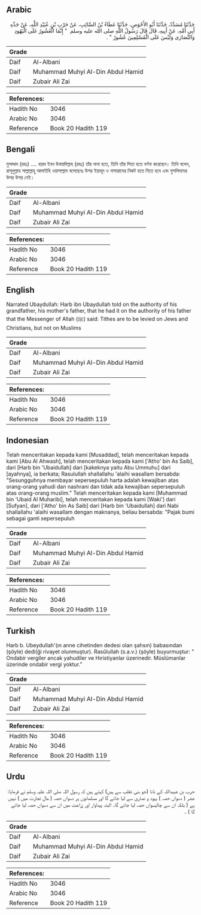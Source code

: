 ## Arabic


<div dir="rtl" lang="ar" style={{fontSize:'larger',backgroundColor:'#f8f9fa',padding:20}}>
حَدَّثَنَا مُسَدَّدٌ، حَدَّثَنَا أَبُو الأَحْوَصِ، حَدَّثَنَا عَطَاءُ بْنُ السَّائِبِ، عَنْ حَرْبِ بْنِ عُبَيْدِ اللَّهِ، عَنْ جَدِّهِ أَبِي أُمِّهِ، عَنْ أَبِيهِ، قَالَ قَالَ رَسُولُ اللَّهِ صلى الله عليه وسلم ‏ "‏ إِنَّمَا الْعُشُورُ عَلَى الْيَهُودِ وَالنَّصَارَى وَلَيْسَ عَلَى الْمُسْلِمِينَ عُشُورٌ ‏"‏ ‏.‏
</div>
<div style={{backgroundColor:'#f8f9fa',padding:20, marginBottom: 10}}><table> <thead> <tr> <th>Grade</th> <th></th> </tr> </thead> <tbody> <tr><td>Daif</td><td>Al-Albani</td></tr><tr><td>Daif</td><td>Muhammad Muhyi Al-Din Abdul Hamid</td></tr><tr><td>Daif</td><td>Zubair Ali Zai</td></tr></tbody></table><table> <thead> <tr> <th>References:</th> <th></th> </tr> </thead> <tbody><tr><td>Hadith No</td><td>3046</td></tr><tr><td>Arabic No</td><td>3046</td></tr><tr><td>Reference</td><td>Book 20 Hadith 119</td></tr></tbody></table></div>

## Bengali


<div dir="ltr" lang="bn" style={{fontSize:'larger',backgroundColor:'#f8f9fa',padding:20}}>
মুসাদ্দাদ (রহঃ) .... হারব ইবন উবায়দিল্লাহ (রহঃ) তাঁর নানা হতে, তিনি তাঁর পিতা হতে বর্ণনা করেছেন। তিনি বলেন, রাসূলুল্লাহ সাল্লাল্লাহু আলাইহি ওয়াসাল্লাম বলেছেনঃ উশর ইয়াহূদ ও নাসারাদের নিকট হতে নিতে হবে এবং মুসলিমদের উপর উশর নেই।
</div>
<div style={{backgroundColor:'#f8f9fa',padding:20, marginBottom: 10}}><table> <thead> <tr> <th>Grade</th> <th></th> </tr> </thead> <tbody> <tr><td>Daif</td><td>Al-Albani</td></tr><tr><td>Daif</td><td>Muhammad Muhyi Al-Din Abdul Hamid</td></tr><tr><td>Daif</td><td>Zubair Ali Zai</td></tr></tbody></table><table> <thead> <tr> <th>References:</th> <th></th> </tr> </thead> <tbody><tr><td>Hadith No</td><td>3046</td></tr><tr><td>Arabic No</td><td>3046</td></tr><tr><td>Reference</td><td>Book 20 Hadith 119</td></tr></tbody></table></div>

## English


<div dir="ltr" lang="en" style={{fontSize:'larger',backgroundColor:'#f8f9fa',padding:20}}>
Narrated Ubaydullah: Harb ibn Ubaydullah told on the authority of his grandfather, his mother's father, that he had it on the authority of his father that the Messenger of Allah (ﷺ) said: Tithes are to be levied on Jews and Christians, but not on Muslims
</div>
<div style={{backgroundColor:'#f8f9fa',padding:20, marginBottom: 10}}><table> <thead> <tr> <th>Grade</th> <th></th> </tr> </thead> <tbody> <tr><td>Daif</td><td>Al-Albani</td></tr><tr><td>Daif</td><td>Muhammad Muhyi Al-Din Abdul Hamid</td></tr><tr><td>Daif</td><td>Zubair Ali Zai</td></tr></tbody></table><table> <thead> <tr> <th>References:</th> <th></th> </tr> </thead> <tbody><tr><td>Hadith No</td><td>3046</td></tr><tr><td>Arabic No</td><td>3046</td></tr><tr><td>Reference</td><td>Book 20 Hadith 119</td></tr></tbody></table></div>

## Indonesian


<div dir="ltr" lang="id" style={{fontSize:'larger',backgroundColor:'#f8f9fa',padding:20}}>
Telah menceritakan kepada kami [Musaddad], telah menceritakan kepada kami [Abu Al Ahwash], telah menceritakan kepada kami ['Atho' bin As Saib], dari [Harb bin 'Ubaidullah] dari [kakeknya yaitu Abu Ummuhu] dari [ayahnya], ia berkata; Rasulullah shallallahu 'alaihi wasallam bersabda: "Sesungguhnya membayar sepersepuluh harta adalah kewajiban atas orang-orang yahudi dan nashrani dan tidak ada kewajiban sepersepuluh atas orang-orang muslim." Telah menceritakan kepada kami [Muhammad bin 'Ubaid Al Muharibi], telah menceritakan kepada kami [Waki'] dari [Sufyan], dari ['Atho' bin As Saib] dari [Harb bin 'Ubaidullah] dari Nabi shallallahu 'alaihi wasallam dengan maknanya, beliau bersabda: "Pajak bumi sebagai ganti sepersepuluh
</div>
<div style={{backgroundColor:'#f8f9fa',padding:20, marginBottom: 10}}><table> <thead> <tr> <th>Grade</th> <th></th> </tr> </thead> <tbody> <tr><td>Daif</td><td>Al-Albani</td></tr><tr><td>Daif</td><td>Muhammad Muhyi Al-Din Abdul Hamid</td></tr><tr><td>Daif</td><td>Zubair Ali Zai</td></tr></tbody></table><table> <thead> <tr> <th>References:</th> <th></th> </tr> </thead> <tbody><tr><td>Hadith No</td><td>3046</td></tr><tr><td>Arabic No</td><td>3046</td></tr><tr><td>Reference</td><td>Book 20 Hadith 119</td></tr></tbody></table></div>

## Turkish


<div dir="ltr" lang="tr" style={{fontSize:'larger',backgroundColor:'#f8f9fa',padding:20}}>
Harb b. Ubeydullah'(ın anne cihetinden dedesi olan şahsın) babasından (şöyle) dedi(ği rivayet olunmuştur). Rasûlullah (s.a.v.) (şöyle) buyurmuştur: " Ondabir vergiler ancak yahudiler ve Hıristiyanlar üzerinedir. Müslümanlar üzerinde ondabir vergi yoktur.”
</div>
<div style={{backgroundColor:'#f8f9fa',padding:20, marginBottom: 10}}><table> <thead> <tr> <th>Grade</th> <th></th> </tr> </thead> <tbody> <tr><td>Daif</td><td>Al-Albani</td></tr><tr><td>Daif</td><td>Muhammad Muhyi Al-Din Abdul Hamid</td></tr><tr><td>Daif</td><td>Zubair Ali Zai</td></tr></tbody></table><table> <thead> <tr> <th>References:</th> <th></th> </tr> </thead> <tbody><tr><td>Hadith No</td><td>3046</td></tr><tr><td>Arabic No</td><td>3046</td></tr><tr><td>Reference</td><td>Book 20 Hadith 119</td></tr></tbody></table></div>

## Urdu


<div dir="rtl" lang="ur" style={{fontSize:'larger',backgroundColor:'#f8f9fa',padding:20}}>
حرب بن عبیداللہ کے نانا (جو بنی تغلب سے ہیں) کہتے ہیں کہ رسول اللہ صلی اللہ علیہ وسلم نے فرمایا: عشر ( دسواں حصہ ) یہود و نصاریٰ سے لیا جائے گا اور مسلمانوں پر دسواں حصہ ( مال تجارت میں ) نہیں ہے ( بلکہ ان سے چالیسواں حصہ لیا جائے گا۔ البتہ پیداوار اور زراعت میں ان سے دسواں حصہ لیا جائے گا ) ۔
</div>
<div style={{backgroundColor:'#f8f9fa',padding:20, marginBottom: 10}}><table> <thead> <tr> <th>Grade</th> <th></th> </tr> </thead> <tbody> <tr><td>Daif</td><td>Al-Albani</td></tr><tr><td>Daif</td><td>Muhammad Muhyi Al-Din Abdul Hamid</td></tr><tr><td>Daif</td><td>Zubair Ali Zai</td></tr></tbody></table><table> <thead> <tr> <th>References:</th> <th></th> </tr> </thead> <tbody><tr><td>Hadith No</td><td>3046</td></tr><tr><td>Arabic No</td><td>3046</td></tr><tr><td>Reference</td><td>Book 20 Hadith 119</td></tr></tbody></table></div>